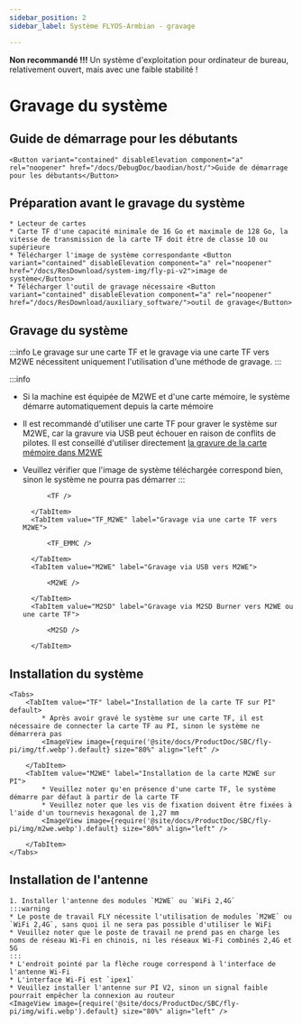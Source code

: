 ```yaml
---
sidebar_position: 2
sidebar_label: Système FLYOS-Armbian - gravage

---
```


**Non recommandé !!!** Un système d'exploitation pour ordinateur de bureau, relativement ouvert, mais avec une faible stabilité !





# Gravage du système

## Guide de démarrage pour les débutants

    <Button variant="contained" disableElevation component="a" rel="noopener" href="/docs/DebugDoc/baodian/host/">Guide de démarrage pour les débutants</Button>

## Préparation avant le gravage du système

    * Lecteur de cartes
    * Carte TF d'une capacité minimale de 16 Go et maximale de 128 Go, la vitesse de transmission de la carte TF doit être de classe 10 ou supérieure
    * Télécharger l'image de système correspondante <Button variant="contained" disableElevation component="a" rel="noopener" href="/docs/ResDownload/system-img/fly-pi-v2">image de système</Button>
    * Télécharger l'outil de gravage nécessaire <Button variant="contained" disableElevation component="a" rel="noopener" href="/docs/ResDownload/auxiliary_software/">outil de gravage</Button>

## Gravage du système

:::info
Le gravage sur une carte TF et le gravage via une carte TF vers M2WE nécessitent uniquement l'utilisation d'une méthode de gravage.
:::

:::info
* Si la machine est équipée de M2WE et d'une carte mémoire, le système démarre automatiquement depuis la carte mémoire
* Il est recommandé d'utiliser une carte TF pour graver le système sur M2WE, car la gravure via USB peut échouer en raison de conflits de pilotes. Il est conseillé d'utiliser directement [la gravure de la carte mémoire dans M2WE](https://mellow-next.klipper.cn/docs/ProductDoc/SBC/fly-pi-v2/fly-os)
* Veuillez vérifier que l'image de système téléchargée correspond bien, sinon le système ne pourra pas démarrer
:::

    <Tabs>
        <TabItem value="TF" label="Gravage vers la carte TF" default>
            
            <TF />
            
        </TabItem>
        <TabItem value="TF_M2WE" label="Gravage via une carte TF vers M2WE">
            
            <TF_EMMC />

        </TabItem>
        <TabItem value="M2WE" label="Gravage via USB vers M2WE">
            
            <M2WE />

        </TabItem>
        <TabItem value="M2SD" label="Gravage via M2SD Burner vers M2WE ou une carte TF">
            
            <M2SD />

        </TabItem>
    </Tabs>



## Installation du système

    <Tabs>
        <TabItem value="TF" label="Installation de la carte TF sur PI" default>
            * Après avoir gravé le système sur une carte TF, il est nécessaire de connecter la carte TF au PI, sinon le système ne démarrera pas
            <ImageView image={require('@site/docs/ProductDoc/SBC/fly-pi/img/tf.webp').default} size="80%" align="left" />  

        </TabItem>
        <TabItem value="M2WE" label="Installation de la carte M2WE sur PI">
            * Veuillez noter qu'en présence d'une carte TF, le système démarre par défaut à partir de la carte TF
            * Veuillez noter que les vis de fixation doivent être fixées à l'aide d'un tournevis hexagonal de 1,27 mm
            <ImageView image={require('@site/docs/ProductDoc/SBC/fly-pi/img/m2we.webp').default} size="80%" align="left" />  

        </TabItem>
    </Tabs>


## Installation de l'antenne

    1. Installer l'antenne des modules `M2WE` ou `WiFi 2,4G`
    :::warning
    * Le poste de travail FLY nécessite l'utilisation de modules `M2WE` ou `WiFi 2,4G`, sans quoi il ne sera pas possible d'utiliser le WiFi
    * Veuillez noter que le poste de travail ne prend pas en charge les noms de réseau Wi-Fi en chinois, ni les réseaux Wi-Fi combinés 2,4G et 5G
    :::
    * L'endroit pointé par la flèche rouge correspond à l'interface de l'antenne Wi-Fi
    * L'interface Wi-Fi est `ipex1`
    * Veuillez installer l'antenne sur PI V2, sinon un signal faible pourrait empêcher la connexion au routeur
    <ImageView image={require('@site/docs/ProductDoc/SBC/fly-pi/img/wifi.webp').default} size="80%" align="left" /> 

